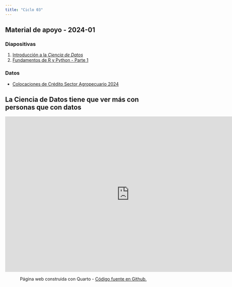```yaml
---
title: "Ciclo 03"
---
```


## Material de apoyo - 2024-01

### Diapositivas

1. [Introducción a la *Ciencia de Datos*](https://edimer.quarto.pub/intro-semillero/#/title-slide)
2. [Fundamentos de R y Python - Parte 1](https://edimer.quarto.pub/fundamentos-rpy-p1/#/title-slide)

### Datos

- [Colocaciones de Crédito Sector Agropecuario 2024](/code-example/ejemplos-r-py-202401/colocaciones_créditos_agropecuarios_2024.csv)

## La Ciencia de Datos tiene que ver más con personas que con datos

<iframe width="800" height="500" src="https://www.youtube.com/embed/wfWWWhVsv78" frameborder="0" allowfullscreen>

</iframe>


<center>

<p>Página web construida con Quarto - <a href="https://github.com/web-edimer/unal-semilleror-facca.github.io">Código fuente en Github.</a></p>

</center>
